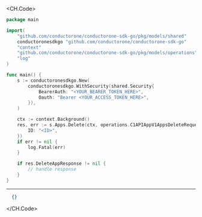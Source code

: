 
<CH.Code>
```go Delete.go
package main

import(
	"github.com/conductorone/conductorone-sdk-go/pkg/models/shared"
	conductoronesdkgo "github.com/conductorone/conductorone-sdk-go"
	"context"
	"github.com/conductorone/conductorone-sdk-go/pkg/models/operations"
	"log"
)

func main() {
    s := conductoronesdkgo.New(
        conductoronesdkgo.WithSecurity(shared.Security{
            BearerAuth: "<YOUR_BEARER_TOKEN_HERE>",
            Oauth: "Bearer <YOUR_ACCESS_TOKEN_HERE>",
        }),
    )

    ctx := context.Background()
    res, err := s.Apps.Delete(ctx, operations.C1APIAppV1AppsDeleteRequest{
        ID: "<ID>",
    })
    if err != nil {
        log.Fatal(err)
    }

    if res.DeleteAppResponse != nil {
        // handle response
    }
}
```
---

```json Example Response
  {}
```
</CH.Code>
